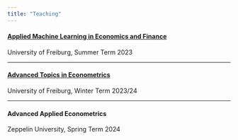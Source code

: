 ```yaml
---
title: "Teaching"
---
```


#### [Applied Machine Learning in Economics and Finance](https://www.econometrics.uni-freiburg.de/de/lehre/sommersemester-2023/applied-machine-learning-in-economics-and-finance)

University of Freiburg, Summer Term 2023

------------------------------------------------------------------------

#### [Advanced Topics in Econometrics](https://www.econometrics.uni-freiburg.de/de/lehre/wintersemester-2023-2024/advanced-topics-in-econometrics)

University of Freiburg, Winter Term 2023/24


------------------------------------------------------------------------



#### Advanced Applied Econometrics

Zeppelin University, Spring Term 2024

<!--
(https://zuhause.zeppelin-university.net/scripts/mgrqispi.dll?APPNAME=CampusNet&PRGNAME=COURSEDETAILS&ARGUMENTS=-N000000000000001,-N000748,-N0,-N388123110508214,-N388123110590215,-N0,-N0,-N0)



-->